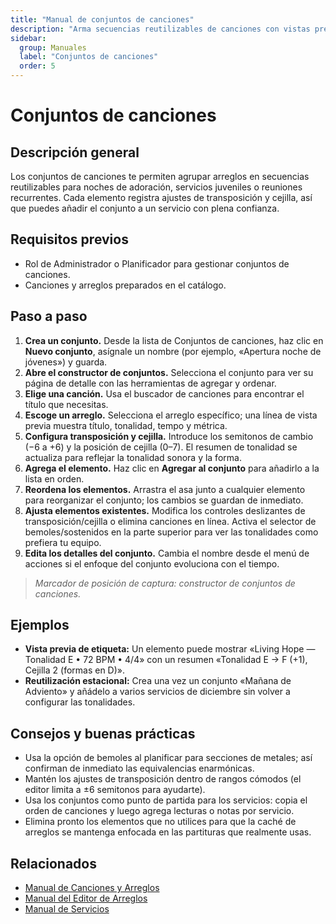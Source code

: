 ```yaml
---
title: "Manual de conjuntos de canciones"
description: "Arma secuencias reutilizables de canciones con vistas previas conscientes de la tonalidad."
sidebar:
  group: Manuales
  label: "Conjuntos de canciones"
  order: 5
---
```


# Conjuntos de canciones

## Descripción general
Los conjuntos de canciones te permiten agrupar arreglos en secuencias reutilizables para noches de adoración, servicios juveniles o reuniones recurrentes. Cada elemento registra ajustes de transposición y cejilla, así que puedes añadir el conjunto a un servicio con plena confianza.

## Requisitos previos
- Rol de Administrador o Planificador para gestionar conjuntos de canciones.
- Canciones y arreglos preparados en el catálogo.

## Paso a paso
1. **Crea un conjunto.** Desde la lista de Conjuntos de canciones, haz clic en **Nuevo conjunto**, asígnale un nombre (por ejemplo, «Apertura noche de jóvenes») y guarda.
2. **Abre el constructor de conjuntos.** Selecciona el conjunto para ver su página de detalle con las herramientas de agregar y ordenar.
3. **Elige una canción.** Usa el buscador de canciones para encontrar el título que necesitas.
4. **Escoge un arreglo.** Selecciona el arreglo específico; una línea de vista previa muestra título, tonalidad, tempo y métrica.
5. **Configura transposición y cejilla.** Introduce los semitonos de cambio (−6 a +6) y la posición de cejilla (0–7). El resumen de tonalidad se actualiza para reflejar la tonalidad sonora y la forma.
6. **Agrega el elemento.** Haz clic en **Agregar al conjunto** para añadirlo a la lista en orden.
7. **Reordena los elementos.** Arrastra el asa junto a cualquier elemento para reorganizar el conjunto; los cambios se guardan de inmediato.
8. **Ajusta elementos existentes.** Modifica los controles deslizantes de transposición/cejilla o elimina canciones en línea. Activa el selector de bemoles/sostenidos en la parte superior para ver las tonalidades como prefiera tu equipo.
9. **Edita los detalles del conjunto.** Cambia el nombre desde el menú de acciones si el enfoque del conjunto evoluciona con el tiempo.

> _Marcador de posición de captura: constructor de conjuntos de canciones._

## Ejemplos
- **Vista previa de etiqueta:** Un elemento puede mostrar «Living Hope — Tonalidad E • 72 BPM • 4/4» con un resumen «Tonalidad E → F (+1), Cejilla 2 (formas en D)».
- **Reutilización estacional:** Crea una vez un conjunto «Mañana de Adviento» y añádelo a varios servicios de diciembre sin volver a configurar las tonalidades.

## Consejos y buenas prácticas
- Usa la opción de bemoles al planificar para secciones de metales; así confirman de inmediato las equivalencias enarmónicas.
- Mantén los ajustes de transposición dentro de rangos cómodos (el editor limita a ±6 semitonos para ayudarte).
- Usa los conjuntos como punto de partida para los servicios: copia el orden de canciones y luego agrega lecturas o notas por servicio.
- Elimina pronto los elementos que no utilices para que la caché de arreglos se mantenga enfocada en las partituras que realmente usas.

## Relacionados
- [Manual de Canciones y Arreglos](./canciones-y-arreglos)
- [Manual del Editor de Arreglos](./editor-de-arreglos)
- [Manual de Servicios](./servicios)
